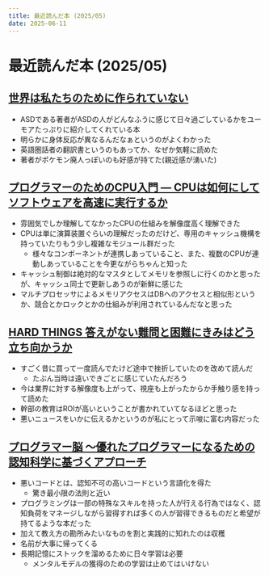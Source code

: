 ```yaml
---
title: 最近読んだ本 (2025/05)
date: 2025-06-11
---
```


# 最近読んだ本 (2025/05)

## [世界は私たちのために作られていない](https://amzn.asia/d/2SiuPnf)

- ASDである著者がASDの人がどんなふうに感じて日々過ごしているかをユーモアたっぷりに紹介してくれている本
- 明らかに身体反応が異なるんだなぁというのがよくわかった
- 英語圏話者の翻訳書というのもあってか、なぜか気軽に読めた
- 著者がポケモン廃人っぽいのも好感が持てた(親近感が湧いた)

## [プログラマーのためのCPU入門 ― CPUは如何にしてソフトウェアを高速に実行するか](https://www.lambdanote.com/products/cpu)

- 雰囲気でしか理解してなかったCPUの仕組みを解像度高く理解できた
- CPUは単に演算装置ぐらいの理解だったのだけど、専用のキャッシュ機構を持っていたりもう少し複雑なモジュール群だった
  - 様々なコンポーネントが連携しあっていること、また、複数のCPUが連動しあっていることを今更ながらちゃんと知った
- キャッシュ制御は絶対的なマスタとしてメモリを参照しに行くのかと思ったが、キャッシュ同士で更新しあうのが新鮮に感じた
- マルチプロセッサによるメモリアクセスはDBへのアクセスと相似形というか、競合とかロックとかの仕組みが利用されているんだなと思った

## [HARD THINGS 答えがない難問と困難にきみはどう立ち向かうか](https://amzn.asia/d/cP6PC9u)

- すごく昔に買って一度読んでたけど途中で挫折していたのを改めて読んだ
  - たぶん当時は遠いできごとに感じていたんだろう
- 今は業界に対する解像度も上がって、視座も上がったからか手触り感を持って読めた
- 幹部の教育はROIが高いということが書かれていてなるほどと思った
- 悪いニュースをいかに伝えるかというのが私にとって示唆に富む内容だった

## [プログラマー脳 ～優れたプログラマーになるための認知科学に基づくアプローチ](https://www.shuwasystem.co.jp/book/9784798068534.html)

- 悪いコードとは、認知不可の高いコードという言語化を得た
    - 驚き最小限の法則と近い
- プログラミングは一部の特殊なスキルを持った人が行える行為ではなく、認知負荷をマネージしながら習得すれば多くの人が習得できるものだと希望が持てるような本だった
- 加えて教え方の勘所みたいなものを割と実践的に知れたのは収穫
- 名前が大事に帰ってくる
- 長期記憶にストックを溜めるために日々学習は必要
  - メンタルモデルの獲得のための学習は止めてはいけない
